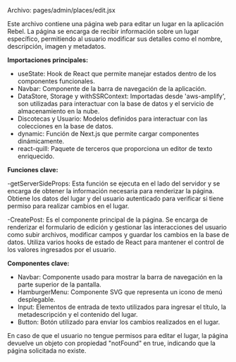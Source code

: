 
Archivo: pages/admin/places/edit.jsx

Este archivo contiene una página web para editar un lugar en la aplicación Rebel. La página se encarga de recibir información sobre un lugar específico, permitiendo al usuario modificar sus detalles como el nombre, descripción, imagen y metadatos.

**Importaciones principales:**

- useState: Hook de React que permite manejar estados dentro de los componentes funcionales.
- Navbar: Componente de la barra de navegación de la aplicación.
- DataStore, Storage y withSSRContext: Importadas desde 'aws-amplify', son utilizadas para interactuar con la base de datos y el servicio de almacenamiento en la nube.
- Discotecas y Usuario: Modelos definidos para interactuar con las colecciones en la base de datos.
- dynamic: Función de Next.js que permite cargar componentes dinámicamente.
- react-quill: Paquete de terceros que proporciona un editor de texto enriquecido.

**Funciones clave:**

-getServerSideProps: Esta función se ejecuta en el lado del servidor y se encarga de obtener la información necesaria para renderizar la página. Obtiene los datos del lugar y del usuario autenticado para verificar si tiene permiso para realizar cambios en el lugar.

-CreatePost: Es el componente principal de la página. Se encarga de renderizar el formulario de edición y gestionar las interacciones del usuario como subir archivos, modificar campos y guardar los cambios en la base de datos. Utiliza varios hooks de estado de React para mantener el control de los valores ingresados por el usuario.

**Componentes clave:**

- Navbar: Componente usado para mostrar la barra de navegación en la parte superior de la pantalla.
- HamburgerMenu: Componente SVG que representa un icono de menú desplegable.
- Input: Elementos de entrada de texto utilizados para ingresar el título, la metadescripción y el contenido del lugar.
- Button: Botón utilizado para enviar los cambios realizados en el lugar.

En caso de que el usuario no tengue permisos para editar el lugar, la página devuelve un objeto con propiedad "notFound" en true, indicando que la página solicitada no existe.